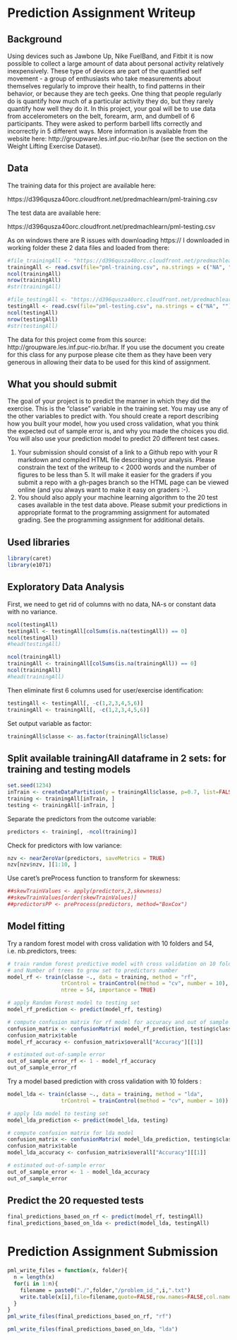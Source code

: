 Prediction Assignment Writeup
========================================================

## Background

Using devices such as Jawbone Up, Nike FuelBand, and Fitbit it is now possible to collect a large amount of data about personal activity relatively inexpensively. These type of devices are part of the quantified self movement - a group of enthusiasts who take measurements about themselves regularly to improve their health, to find patterns in their behavior, or because they are tech geeks. One thing that people regularly do is quantify how much of a particular activity they do, but they rarely quantify how well they do it. In this project, your goal will be to use data from accelerometers on the belt, forearm, arm, and dumbell of 6 participants. They were asked to perform barbell lifts correctly and incorrectly in 5 different ways. More information is available from the website here: http://groupware.les.inf.puc-rio.br/har (see the section on the Weight Lifting Exercise Dataset). 

## Data 

The training data for this project are available here: 

https://d396qusza40orc.cloudfront.net/predmachlearn/pml-training.csv

The test data are available here: 

https://d396qusza40orc.cloudfront.net/predmachlearn/pml-testing.csv

As on windows there are R issues with downloading https:// I downloaded in working folder these 2 data files and loaded from there: 
```r
#file_trainingAll <- "https://d396qusza40orc.cloudfront.net/predmachlearn/pml-training.csv/pml-training.csv"
trainingAll <- read.csv(file="pml-training.csv", na.strings = c("NA", ""), stringsAsFactors=FALSE)
ncol(trainingAll)
nrow(trainingAll)
#str(trainingAll)

#file_testingAll <- "https://d396qusza40orc.cloudfront.net/predmachlearn/pml-testing.csv/pml-testing.csv"
testingAll <- read.csv(file="pml-testing.csv", na.strings = c("NA", ""), stringsAsFactors=FALSE)
ncol(testingAll)
nrow(testingAll)
#str(testingAll)
```

The data for this project come from this source: http://groupware.les.inf.puc-rio.br/har. If you use the document you create for this class for any purpose please cite them as they have been very generous in allowing their data to be used for this kind of assignment.

## What you should submit

The goal of your project is to predict the manner in which they did the exercise. This is the "classe" variable in the training set. You may use any of the other variables to predict with. You should create a report describing how you built your model, how you used cross validation, what you think the expected out of sample error is, and why you made the choices you did. You will also use your prediction model to predict 20 different test cases. 

1. Your submission should consist of a link to a Github repo with your R markdown and compiled HTML file describing your analysis. Please constrain the text of the writeup to < 2000 words and the number of figures to be less than 5. It will make it easier for the graders if you submit a repo with a gh-pages branch so the HTML page can be viewed online (and you always want to make it easy on graders :-).
2. You should also apply your machine learning algorithm to the 20 test cases available in the test data above. Please submit your predictions in appropriate format to the programming assignment for automated grading. See the programming assignment for additional details. 

## Used libraries
```r
library(caret)
library(e1071)
```


## Exploratory Data Analysis
First, we need to get rid of columns with no data, NA-s or constant data with no variance.  
```r
ncol(testingAll)
testingAll <- testingAll[colSums(is.na(testingAll)) == 0]
ncol(testingAll)
#head(testingAll)

ncol(trainingAll)
trainingAll <- trainingAll[colSums(is.na(trainingAll)) == 0]
ncol(trainingAll)
#head(trainingAll)
```

Then eliminate first 6 columns used for user/exercise identification:  
```r
testingAll <- testingAll[, -c(1,2,3,4,5,6)]
trainingAll <- trainingAll[, -c(1,2,3,4,5,6)]
```

Set output variable as factor:  
```r
trainingAll$classe <- as.factor(trainingAll$classe)
```


## Split available trainingAll dataframe in 2 sets: for training and testing models
```r
set.seed(1234)
inTrain <- createDataPartition(y = trainingAll$classe, p=0.7, list=FALSE)
training <- trainingAll[inTrain, ]
testing <- trainingAll[-inTrain, ]

```


Separate the predictors from the outcome variable:  
```r
predictors <- training[, -ncol(training)]
```

Check for predictors with low variance:  
```r
nzv <- nearZeroVar(predictors, saveMetrics = TRUE)
nzv[nzv$nzv, ][1:10, ]
```


Use caret's preProcess function to transform for skewness:  
```r
##skewTrainValues <- apply(predictors,2,skewness)
##skewTrainValues[order(skewTrainValues)]
##predictorsPP <- preProcess(predictors, method="BoxCox")

```


## Model fitting

Try a random forest model with cross validation with 10 folders and 54, i.e. nb.predictors, trees:  
```r
# train random forest predictive model with cross validation on 10 folds
# and Number of trees to grow set to predictors number
model_rf <- train(classe ~., data = training, method = "rf", 
                 trControl = trainControl(method = "cv", number = 10), 
                 ntree = 54, importance = TRUE)

# apply Random Forest model to testing set
model_rf_prediction <- predict(model_rf, testing)

# compute confusion matrix for rf model for accuracy and out of sample error
confusion_matrix <- confusionMatrix( model_rf_prediction, testing$classe)
confusion_matrix$table
model_rf_accuracy <- confusion_matrix$overall["Accuracy"][[1]]

# estimated out-of-sample error 
out_of_sample_error_rf <- 1 - model_rf_accuracy
out_of_sample_error_rf
```

Try a model based prediction with cross validation with 10 folders :  
```r
model_lda <- train(classe ~., data = training, method = "lda", 
                 trControl = trainControl(method = "cv", number = 10))

# apply lda model to testing set
model_lda_prediction <- predict(model_lda, testing)

# compute confusion matrix for lda model
confusion_matrix <- confusionMatrix( model_lda_prediction, testing$classe)
confusion_matrix$table
model_lda_accuracy <- confusion_matrix$overall["Accuracy"][[1]]

# estimated out-of-sample error 
out_of_sample_error <- 1 - model_lda_accuracy
out_of_sample_error

```


## Predict the 20 requested tests
```r
final_predictions_based_on_rf <- predict(model_rf, testingAll)
final_predictions_based_on_lda <- predict(model_lda, testingAll)

```
# Prediction Assignment Submission

```r
pml_write_files = function(x, folder){
  n = length(x)
  for(i in 1:n){
    filename = paste0("./",folder,"/problem_id_",i,".txt")
    write.table(x[i],file=filename,quote=FALSE,row.names=FALSE,col.names=FALSE)
  }
}
pml_write_files(final_predictions_based_on_rf, "rf")

pml_write_files(final_predictions_based_on_lda, "lda")
```




